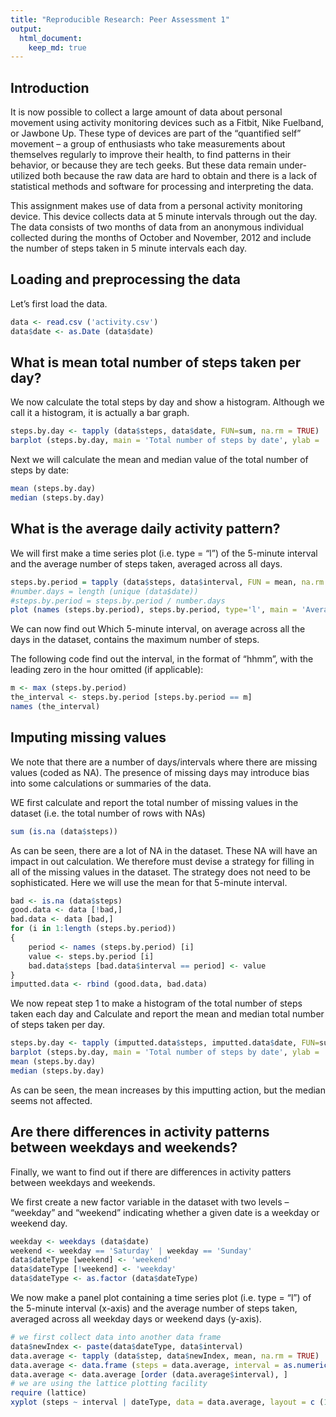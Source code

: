 ```yaml
---
title: "Reproducible Research: Peer Assessment 1"
output: 
  html_document:
    keep_md: true
---
```


## Introduction

It is now possible to collect a large amount of data about personal movement using activity monitoring devices such as a Fitbit, Nike Fuelband, or Jawbone Up. These type of devices are part of the “quantified self” movement – a group of enthusiasts who take measurements about themselves regularly to improve their health, to find patterns in their behavior, or because they are tech geeks. But these data remain under-utilized both because the raw data are hard to obtain and there is a lack of statistical methods and software for processing and interpreting the data.

This assignment makes use of data from a personal activity monitoring device. This device collects data at 5 minute intervals through out the day. The data consists of two months of data from an anonymous individual collected during the months of October and November, 2012 and include the number of steps taken in 5 minute intervals each day.

## Loading and preprocessing the data

Let's first load the data.

```r
data <- read.csv ('activity.csv')
data$date <- as.Date (data$date)
```

## What is mean total number of steps taken per day?

We now calculate the total steps by day and show a histogram. Although we call it a histogram, it is actually a bar graph.

```r
steps.by.day <- tapply (data$steps, data$date, FUN=sum, na.rm = TRUE)
barplot (steps.by.day, main = 'Total number of steps by date', ylab = 'Steps')
```

Next we will calculate the mean and median value of the total number of steps by date:

```r
mean (steps.by.day)
median (steps.by.day)
```

## What is the average daily activity pattern?

We will first make a time series plot (i.e. type = "l") of the 5-minute interval and the average number of steps taken, averaged across all days.

```r
steps.by.period = tapply (data$steps, data$interval, FUN = mean, na.rm = TRUE)
#number.days = length (unique (data$date))
#steps.by.period = steps.by.period / number.days
plot (names (steps.by.period), steps.by.period, type='l', main = 'Average number of steps by interval', xlab = 'Interval', ylab = 'Average number of steps')
```

We can now find out Which 5-minute interval, on average across all the days in the dataset, contains the maximum number of steps.

The following code find out the interval, in the format of "hhmm", with the leading zero in the hour omitted (if applicable):

```r
m <- max (steps.by.period)
the_interval <- steps.by.period [steps.by.period == m]
names (the_interval)
```

## Imputing missing values

We note that there are a number of days/intervals where there are missing values (coded as NA). The presence of missing days may introduce bias into some calculations or summaries of the data.

WE first calculate and report the total number of missing values in the dataset (i.e. the total number of rows with NAs)

```r
sum (is.na (data$steps))
```

As can be seen, there are a lot of NA in the dataset. These NA will have an impact in out calculation. We therefore must devise a strategy for filling in all of the missing values in the dataset. The strategy does not need to be sophisticated. Here we will use the mean for that 5-minute interval.

```r
bad <- is.na (data$steps)
good.data <- data [!bad,]
bad.data <- data [bad,]
for (i in 1:length (steps.by.period))
{
    period <- names (steps.by.period) [i]
    value <- steps.by.period [i]
    bad.data$steps [bad.data$interval == period] <- value
}
imputted.data <- rbind (good.data, bad.data)
```
    
We now repeat step 1 to make a histogram of the total number of steps taken each day and Calculate and report the mean and median total number of steps taken per day.

```r
steps.by.day <- tapply (imputted.data$steps, imputted.data$date, FUN=sum, na.rm = TRUE)
barplot (steps.by.day, main = 'Total number of steps by date', ylab = 'Steps')
mean (steps.by.day)
median (steps.by.day)
```

As can be seen, the mean increases by this imputting action, but the median seems not affected.

## Are there differences in activity patterns between weekdays and weekends?

Finally, we want to find out if there are differences in activity patters between weekdays and weekends.

We first create a new factor variable in the dataset with two levels – “weekday” and “weekend” indicating whether a given date is a weekday or weekend day.

```r
weekday <- weekdays (data$date)
weekend <- weekday == 'Saturday' | weekday == 'Sunday'
data$dateType [weekend] <- 'weekend'
data$dateType [!weekend] <- 'weekday'
data$dateType <- as.factor (data$dateType)
```

We now make a panel plot containing a time series plot (i.e. type = "l") of the 5-minute interval (x-axis) and the average number of steps taken, averaged across all weekday days or weekend days (y-axis).

```r
# we first collect data into another data frame
data$newIndex <- paste(data$dateType, data$interval)
data.average <- tapply (data$step, data$newIndex, mean, na.rm = TRUE)
data.average <- data.frame (steps = data.average, interval = as.numeric (substring (names (data.average), 9)), dateType = substring (names (data.average), 1, 7), stringsAsFactors = TRUE)
data.average <- data.average [order (data.average$interval), ]
# we are using the lattice plotting facility
require (lattice)
xyplot (steps ~ interval | dateType, data = data.average, layout = c (1, 2), type = 'l', xlab = 'Interval', ylab = 'Number of Steps')
```

